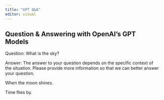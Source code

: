 ```yaml
---
title: "GPT Q&A"
editor: visual
---
```


## Question & Answering with OpenAI's GPT Models

Question: What is the sky?

Answer: The answer to your question depends on the specific context of the situation. Please provide more information so that we can better answer your question.

When the moon shines.

Time flies by.
